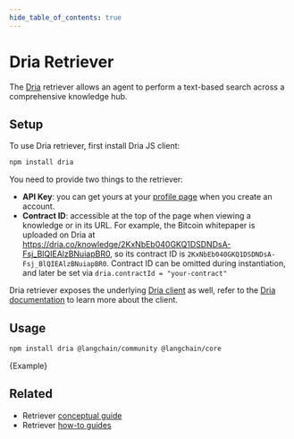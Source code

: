 ```yaml
---
hide_table_of_contents: true
---
```


# Dria Retriever

The [Dria](https://dria.co/profile) retriever allows an agent to perform a text-based search across a comprehensive knowledge hub.

## Setup

To use Dria retriever, first install Dria JS client:

```bash npm2yarn
npm install dria
```

You need to provide two things to the retriever:

- **API Key**: you can get yours at your [profile page](https://dria.co/profile) when you create an account.
- **Contract ID**: accessible at the top of the page when viewing a knowledge or in its URL.
  For example, the Bitcoin whitepaper is uploaded on Dria at https://dria.co/knowledge/2KxNbEb040GKQ1DSDNDsA-Fsj_BlQIEAlzBNuiapBR0, so its contract ID is `2KxNbEb040GKQ1DSDNDsA-Fsj_BlQIEAlzBNuiapBR0`.
  Contract ID can be omitted during instantiation, and later be set via `dria.contractId = "your-contract"`

Dria retriever exposes the underlying [Dria client](https://npmjs.com/package/dria) as well, refer to the [Dria documentation](https://github.com/firstbatchxyz/dria-js-client?tab=readme-ov-file#usage) to learn more about the client.

## Usage


<IntegrationInstallTooltip></IntegrationInstallTooltip>

```bash npm2yarn
npm install dria @langchain/community @langchain/core
```


<CodeBlock language="typescript">{Example}</CodeBlock>

## Related

- Retriever [conceptual guide](/docs/concepts/#retrievers)
- Retriever [how-to guides](/docs/how_to/#retrievers)
